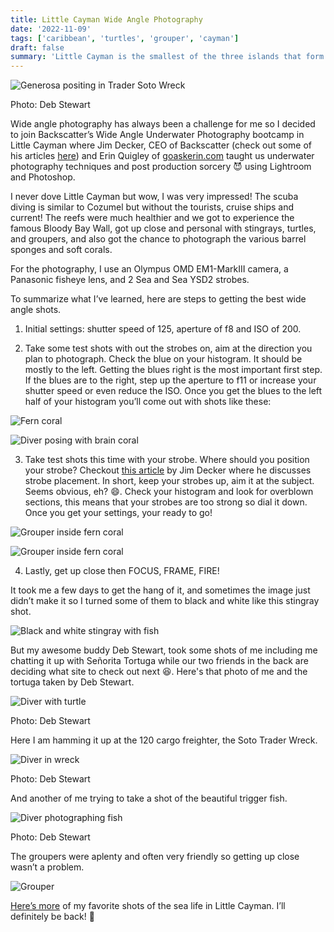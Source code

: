 ```yaml
---
title: Little Cayman Wide Angle Photography
date: '2022-11-09'
tags: ['caribbean', 'turtles', 'grouper', 'cayman']
draft: false
summary: 'Little Cayman is the smallest of the three islands that form the Cayman Islands. Dive sites consist of vertical walls, beautiful coral gardens and boulder formations that provided the perfect subjects for practicing  wide angle photo skills.'
---
```


<Image
  src="/static/images/little-cayman/g-soto-wreck.jpeg"
  width={800}
  height={840}
  alt="Generosa positing in Trader Soto Wreck"
/>
<p style={{ fontSize: '14px' }}>Photo: Deb Stewart</p>

Wide angle photography has always been a challenge for me so I decided to join Backscatter’s Wide Angle Underwater Photography bootcamp in Little Cayman where Jim Decker, CEO of Backscatter (check out some of his articles [here](https://www.scubadiving.com/authors/jim-decker-ceo-backscatter-underwater-video-and-photo)) and Erin Quigley of [goaskerin.com](https://www.goaskerin.com/) taught us underwater photography techniques and post production sorcery 😈 using Lightroom and Photoshop.

I never dove Little Cayman but wow, I was very impressed! The scuba diving is similar to Cozumel but without the tourists, cruise ships and current! The reefs were much healthier and we got to experience the famous Bloody Bay Wall, got up close and personal with stingrays, turtles, and groupers, and also got the chance to photograph the various barrel sponges and soft corals.

For the photography, I use an Olympus OMD EM1-MarkIII camera, a Panasonic fisheye lens, and 2 Sea and Sea YSD2 strobes.

To summarize what I’ve learned, here are steps to getting the best wide angle shots.

1. Initial settings: shutter speed of 125, aperture of f8 and ISO of 200.

2. Take some test shots with out the strobes on, aim at the direction you plan to photograph. Check the blue on your histogram. It should be mostly to the left. Getting the blues right is the most important first step. If the blues are to the right, step up the aperture to f11 or increase your shutter speed or even reduce the ISO. Once you get the blues to the left half of your histogram you’ll come out with shots like these:

<Image
  src="/static/images/little-cayman/fern-coral.jpg"
  width={800}
  height={840}
  alt="Fern coral"
/>

<Image
  src="/static/images/little-cayman/deb-coral.jpg"
  width={800}
  height={840}
  alt="Diver posing with brain coral"
/>

3. Take test shots this time with your strobe. Where should you position your strobe? Checkout [this article](https://www.scubadiving.com/strobe-position-tips-underwater-photography) by Jim Decker where he discusses strobe placement. In short, keep your strobes up, aim it at the subject. Seems obvious, eh? 😄. Check your histogram and look for overblown sections, this means that your strobes are too strong so dial it down. Once you get your settings, your ready to go!

<Image
  src="/static/images/little-cayman/grouper-coral.jpg"
  width={800}
  height={840}
  alt="Grouper inside fern coral"
/>

<Image
  src="/static/images/little-cayman/stingray.jpg"
  width={800}
  height={840}
  alt="Grouper inside fern coral"
/>

4. Lastly, get up close then FOCUS, FRAME, FIRE!

It took me a few days to get the hang of it, and sometimes the image just didn’t make it so I turned some of them to black and white like this stingray shot.

<Image
  src="/static/images/little-cayman/stingray-bw.jpg"
  width={800}
  height={840}
  alt="Black and white stingray with fish"
/>

But my awesome buddy Deb Stewart, took some shots of me including me chatting it up with Señorita Tortuga while our two friends in the back are deciding what site to check out next 😆. Here's that photo of me and the tortuga taken by Deb Stewart.

<Image
  src="/static/images/little-cayman/g-turtle.jpg"
  width={800}
  height={840}
  alt="Diver with turtle"
/>
<p style={{ fontSize: '14px' }}>Photo: Deb Stewart</p>

Here I am hamming it up at the 120 cargo freighter, the Soto Trader Wreck.

<Image
  src="/static/images/little-cayman/g-wreck2.jpeg"
  width={800}
  height={840}
  alt="Diver in wreck"
/>
<p style={{ fontSize: '14px' }}>Photo: Deb Stewart</p>

And another of me trying to take a shot of the beautiful trigger fish.

<Image
  src="/static/images/little-cayman/g-trigger-fish.jpeg"
  width={800}
  height={840}
  alt="Diver photographing fish"
/>
<p style={{ fontSize: '14px' }}>Photo: Deb Stewart</p>

The groupers were aplenty and often very friendly so getting up close wasn’t a problem.

<Image src="/static/images/little-cayman/grouper.jpg" width={800} height={840} alt="Grouper" />

[Here’s more](https://generosalitton.smugmug.com/Little-Cayman-March-2023/) of my favorite shots of the sea life in Little Cayman. I’ll definitely be back! 👋
